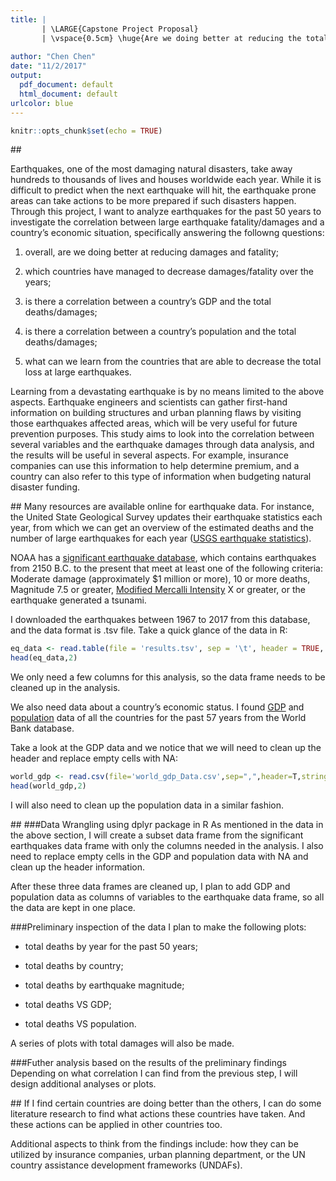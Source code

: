 ```yaml
---
title: |
       | \LARGE{Capstone Project Proposal}
       | \vspace{0.5cm} \huge{Are we doing better at reducing the total loss in large earthquakes?}
       
author: "Chen Chen"
date: "11/2/2017"
output:
  pdf_document: default
  html_document: default
urlcolor: blue
---
```


```r
knitr::opts_chunk$set(echo = TRUE)
```


##*\textcolor{blue}{Introduction}*

Earthquakes, one of the most damaging natural disasters, take away hundreds to thousands of lives and houses worldwide each year. While it is difficult to predict when the next earthquake will hit, the earthquake prone areas can take actions to be more prepared if such disasters happen. Through this project, I want to analyze earthquakes for the past 50 years to investigate the correlation between large earthquake fatality/damages and a country's economic situation, specifically answering the followng questions:

1) overall, are we doing better at reducing damages and fatality; 

2) which countries have managed to decrease damages/fatality over the years; 

3) is there a correlation between a country's GDP and the total deaths/damages; 

4) is there a correlation between a country's population and the total deaths/damages; 

5) what can we learn from the countries that are able to decrease the total loss at large earthquakes.


Learning from a devastating earthquake is by no means limited to the above aspects. Earthquake engineers and scientists can gather first-hand information on building structures and urban planning flaws by visiting those earthquakes affected areas, which will be very useful for future prevention purposes. This study aims to look into the correlation between several variables and the earthquake damages through data analysis, and the results will be useful in several aspects. For example, insurance companies can use this information to help determine premium, and a country can also refer to this type of information when budgeting natural disaster funding. 


##*\textcolor{blue}{Data Collection}*
Many resources are available online for earthquake data. For instance, the United State Geological Survey updates their earthquake statistics each year, from which we can get an overview of the estimated deaths and the number of large earthquakes for each year ([USGS earthquake statistics](https://earthquake.usgs.gov/earthquakes/browse/stats.php)). 


NOAA has a [significant earthquake database](https://www.ngdc.noaa.gov/nndc/struts/form?t=101650&s=1&d=1), which contains earthquakes from 2150 B.C. to the present that meet at least one of the following criteria: Moderate damage (approximately $1 million or more), 10 or more deaths, Magnitude 7.5 or greater, [Modified Mercalli Intensity](https://earthquake.usgs.gov/learn/topics/mercalli.php) X or greater, or the earthquake generated a tsunami. 


I downloaded the earthquakes between 1967 to 2017 from this database, and the data format is .tsv file. Take a quick glance of the data in R: 

```r
eq_data <- read.table(file = 'results.tsv', sep = '\t', header = TRUE, stringsAsFactors = F)
head(eq_data,2)
```

We only need a few columns for this analysis, so the data frame needs to be cleaned up in the analysis. 


We also need data about a country's economic status. I found [GDP](http://databank.worldbank.org/data/reports.aspx?source=2&series=NY.GDP.MKTP.CD&country=#) and [population](http://databank.worldbank.org/data/reports.aspx?source=2&series=SP.POP.TOTL&country=) data of all the countries for the past 57 years from the World Bank database. 


Take a look at the GDP data and we notice that we will need to clean up the header and replace empty cells with NA: 
```r
world_gdp <- read.csv(file='world_gdp_Data.csv',sep=",",header=T,stringsAsFactors = F)
head(world_gdp,2)
```

I will also need to clean up the population data in a similar fashion. 


##*\textcolor{blue}{Proposed Analyses}*
###Data Wrangling using dplyr package in R
As mentioned in the data in the above section, I will create a subset data frame from the significant earthquakes data frame with only the columns needed in the analysis. I also need to replace empty cells in the GDP and population data with NA and clean up the header information. 

After these three data frames are cleaned up, I plan to add GDP and population data as columns of variables to the earthquake data frame, so all the data are kept in one place. 


###Preliminary inspection of the data
I plan to make the following plots:

* total deaths by year for the past 50 years;

* total deaths by country;

* total deaths by earthquake magnitude;

* total deaths VS GDP;

* total deaths VS population.


A series of plots with total damages will also be made. 


###Futher analysis based on the results of the preliminary findings
Depending on what correlation I can find from the previous step, I will design additional analyses or plots. 

##*\textcolor{blue}{Recommendations based on my findings}*
If I find certain countries are doing better than the others, I can do some literature research to find what actions these countries have taken. And these actions can be applied in other countries too. 


Additional aspects to think from the findings include: how they can be utilized by insurance companies, urban planning department, or the UN country assistance development frameworks (UNDAFs).

